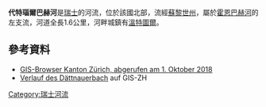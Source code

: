{{Coord|47.47697|N|8.69913|E|display=title}}

'''代特瑙爾巴赫河'''是[[瑞士|瑞士]]的河流，位於該國北部，流經[[蘇黎世州|蘇黎世州]]，屬於[[霍恩巴赫河_(施泰格巴赫河支流)|霍恩巴赫河]]的左支流，河道全長1.6公里，河畔城鎮有[[溫特圖爾|溫特圖爾]]。

==參考資料==
* [https://maps.zh.ch/ GIS-Browser Kanton Zürich, abgerufen am 1. Oktober 2018] {{Wayback|url=https://maps.zh.ch/ |date=20190217202341 }}
* [http://maps.zh.ch/s/kigdaxrm Verlauf des Dättnauerbach] auf GIS-ZH

{{Switzerland-geo-stub}}
[[Category:瑞士河流|Category:瑞士河流]]